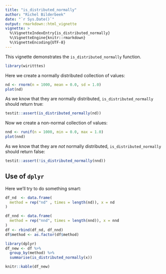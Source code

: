 ```yaml
---
title: "is_distributed_normally"
author: "Richel Bilderbeek"
date: "`r Sys.Date()`"
output: rmarkdown::html_vignette
vignette: >
  %\VignetteIndexEntry{is_distributed_normally}
  %\VignetteEngine{knitr::rmarkdown}
  %\VignetteEncoding{UTF-8}
---
```


This vignette demonstrates the `is_distributed_normally` function.

```r
library(wiritttes)
```

Here we create a normally distributed collection of values:

```r
nd <- rnorm(n = 1000, mean = 0.0, sd = 1.0)
plot(nd)
```

As we know that they are normally distributed, 
`is_distributed_normally` should return true:

```r
testit::assert(is_distributed_normally(nd))
```

Now we create a non-normal collection of values:

```r
nnd <- runif(n = 1000, min = 0.0, max = 1.0)
plot(nnd)
```

As we know that they are *not* normally distributed, 
`is_distributed_normally` should return false:

```r
testit::assert(!is_distributed_normally(nnd))
```

## Use of `dplyr`

Here we'll try to do something smart:

```r
df_nd  <- data.frame(
  method = rep("nd" , times = length(nd)), x = nd
)

df_nnd <- data.frame(
  method = rep("nnd", times = length(nnd)), x = nnd
)
df <- rbind(df_nd, df_nnd)
df$method <- as.factor(df$method)

library(dplyr)
df_new <- df %>% 
  group_by(method) %>% 
  summarise(is_distributed_normally(x))

knitr::kable(df_new)
```
